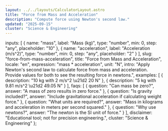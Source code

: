 ```yaml
---
layout: ../../layouts/CalculatorLayout.astro
title: "Force from Mass and Acceleration"
description: "Compute force using Newton's second law."
updated: "2025-09-15"
cluster: "Science & Engineering"
---
```



  inputs: [
    {
      name: "mass",
      label: "Mass (kg)",
      type: "number",
      min: 0,
      step: "any",
      placeholder: "10"
    },
    {
      name: "acceleration",
      label: "Acceleration (m/s^2)",
      type: "number",
      min: 0,
      step: "any",
      placeholder: "2"
    }
  ],
  slug: "force-from-mass-acceleration",
  title: "Force from Mass and Acceleration",
  locale: "en",
  expression: "mass * acceleration",
  unit: "N",
  intro: "Apply Newton's second law to calculate force from mass and acceleration. Provide values for both to see the resulting force in newtons.",
  examples: [
    { description: "10 kg with 2 m/s^2 \u21d2 20 N" },
    { description: "5 kg with 9.81 m/s^2 \u21d2 49.05 N" }
  ],
  faqs: [
    { question: "Can mass be zero?", answer: "A mass of zero results in zero force." },
    { question: "Is gravity included?", answer: "Include gravitational acceleration if calculating weight force." },
    { question: "What units are required?", answer: "Mass in kilograms and acceleration in meters per second squared." },
    { question: "Why use newtons?", answer: "The newton is the SI unit of force." }
  ],
  disclaimer: "Educational tool; not for precision engineering.",
  cluster: "Science & Engineering"
};

<Calculator schema={schema} />

